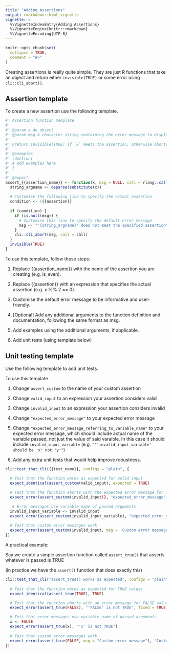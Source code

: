 ```yaml
---
title: "Adding Assertions"
output: rmarkdown::html_vignette
vignette: >
  %\VignetteIndexEntry{Adding Assertions}
  %\VignetteEngine{knitr::rmarkdown}
  %\VignetteEncoding{UTF-8}
---
```


```r
knitr::opts_chunk$set(
  collapse = TRUE,
  comment = "#>"
)
```

Creating assertions is really quite simple. They are just R functions that take an object and return either `invisible(TRUE)` or some error using `cli::cli_abort()`.

## Assertion template

To create a new assertion use the following template.

```r
#' Assertion function template
#'
#' @param x An object
#' @param msg A character string containing the error message to display if `x` does not meet the specified assertion
#'
#' @return invisible(TRUE) if `x` meets the assertion, otherwise aborts with the error message specified by `msg`
#'
#' @examples
#' \dontrun{
#' # Add examples here
#' }
#'
#' @export
assert_{{assertion_name}} <- function(x, msg = NULL, call = rlang::caller_env()) {
  string_argname <- deparse(substitute(x))
  
  # Customise the following line to specify the actual assertion
  condition <- !{{assertion}}
  
  if (condition) {
    if (is.null(msg)) {
      # Customise this line to specify the default error message
      msg <- "'{string_argname}' does not meet the specified assertion"
    }
    cli::cli_abort(msg, call = call)
  }
  invisible(TRUE)
}
```

To use this template, follow these steps:

1.  Replace {{assertion_name}} with the name of the assertion you are creating (e.g. is_even).

2.  Replace {{assertion}} with an expression that specifies the actual assertion (e.g. x %% 2 == 0).

3.  Customise the default error message to be informative and user-friendly.

4.  [Optional] Add any additional arguments to the function definition and documentation, following the same format as msg.

5.  Add examples using the additional arguments, if applicable.

6.  Add unit tests (using template below)


## Unit testing template

Use the following template to add unit tests.

To use this template 

1. Change `assert_custom` to the name of your custom assertion

2. Change `valid_input` to an expression your assertion considers valid

3. Change `invalid_input` to an expression your assertion considers invalid

4. Change `"expected_error_message"` to your expected error message

5. Change `"expected_error_message_referring_to_variable_name"` to your expected error message, which should include actual name of the variable passed, not just the value of said varaible. 
In this case it should include `invalid_input_variable` (e.g. `"''invalid_input_variable' should be 'x' not 'y'"`)

6. Add any extra unit tests that would help improve robustness.


```r
cli::test_that_cli({{test_name}}, configs = "plain", {
  
  # Test that the function works as expected for valid input
  expect_identical(assert_custom(valid_input), expected = TRUE)

  # Test that the function aborts with the expected error message for invalid input
  expect_error(assert_custom(invalid_input)}, "expected_error_message", fixed = TRUE)

   # Error messages use variable name of passed arguments
  invalid_input_variable <- invalid_input
  expect_error(assert_custom(invalid_input_variable), "expected_error_message_referring_to_variable_name")
  
  # Test that custom error messages work
  expect_error(assert_custom(invalid_input, msg = 'Custom error message'), "Custom error message")
})
```


A practical example:

Say we create a simple assertion function called `assert_true()` that asserts whatever is passed is TRUE

(in practice we have the `assert()` function that does exactly this)

```r
cli::test_that_cli("assert_true() works as expected", configs = "plain", {
  
  # Test that the function works as expected for TRUE values
  expect_identical(assert_true(TRUE), TRUE)

  # Test that the function aborts with an error message for FALSE values
  expect_error(assert_true(FALSE), "'FALSE' is not TRUE", fixed = TRUE)

  # Test that error messages use variable name of passed arguments
  x <- FALSE
  expect_error(assert_true(x), "'x' is not TRUE")
  
  # Test that custom error messages work
  expect_error(assert_true(FALSE, msg = "Custom error message"), "Custom error message")
})

```

